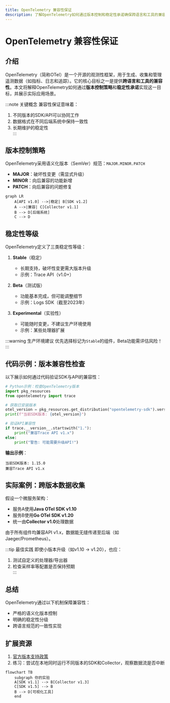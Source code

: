 ```yaml
---
title: OpenTelemetry 兼容性保证
description: 了解OpenTelemetry如何通过版本控制和稳定性承诺确保跨语言和工具的兼容性，适合初学者的全面指南。
---
```


# OpenTelemetry 兼容性保证

## 介绍

OpenTelemetry（简称OTel）是一个开源的观测性框架，用于生成、收集和管理遥测数据（如指标、日志和追踪）。它的核心目标之一是提供**跨语言和工具的兼容性**。本文将解释OpenTelemetry如何通过**版本控制策略**和**稳定性承诺**实现这一目标，并展示实际应用场景。

:::note 关键概念
兼容性保证意味着：  
1. 不同版本的SDK/API可以协同工作  
2. 数据格式在不同后端系统中保持一致性  
3. 长期维护的稳定性  
:::

## 版本控制策略

OpenTelemetry采用语义化版本（SemVer）规范：`MAJOR.MINOR.PATCH`  
- **MAJOR**：破坏性变更（需显式升级）  
- **MINOR**：向后兼容的功能新增  
- **PATCH**：向后兼容的问题修复  

```mermaid
graph LR
    A[API v1.0] -->|稳定| B[SDK v1.2]
    A -->|兼容| C[Collector v1.1]
    B --> D[后端系统]
    C --> D
```

## 稳定性等级

OpenTelemetry定义了三类稳定性等级：

1. **Stable**（稳定）  
   - 长期支持，破坏性变更需大版本升级  
   - 示例：Trace API（v1.0+）

2. **Beta**（测试版）  
   - 功能基本完成，但可能调整细节  
   - 示例：Logs SDK（截至2023年）

3. **Experimental**（实验性）  
   - 可能随时变更，不建议生产环境使用  
   - 示例：某些处理器扩展  

:::warning 生产环境建议
优先选择标记为`Stable`的组件，Beta功能需评估风险！
:::

## 代码示例：版本兼容性检查

以下展示如何通过代码验证SDK与API的兼容性：

```python
# Python示例：检查OpenTelemetry版本
import pkg_resources
from opentelemetry import trace

# 获取已安装版本
otel_version = pkg_resources.get_distribution("opentelemetry-sdk").version
print(f"当前SDK版本: {otel_version}")

# 验证API兼容性
if trace.__version__.startswith("1."):
    print("兼容Trace API v1.x")
else:
    print("警告: 可能需要升级API!")
```

**输出示例**：
```
当前SDK版本: 1.15.0
兼容Trace API v1.x
```

## 实际案例：跨版本数据收集

假设一个微服务架构：
- 服务A使用**Java OTel SDK v1.10**  
- 服务B使用**Go OTel SDK v1.20**  
- 统一由**Collector v1.0**处理数据  

由于所有组件均兼容API v1.x，数据能无缝传递至后端（如Jaeger/Prometheus）。

:::tip 最佳实践
即使小版本升级（如v1.10 → v1.20），也应：  
1. 测试自定义的处理器/导出器  
2. 检查采样率等配置是否保持预期  
:::

## 总结

OpenTelemetry通过以下机制保障兼容性：
- 严格的语义化版本控制  
- 明确的稳定性分级  
- 跨语言规范的一致性实现  

## 扩展资源

1. [官方版本支持政策](https://opentelemetry.io/docs/reference/specification/versioning-and-stability/)  
2. 练习：尝试在本地同时运行不同版本的SDK和Collector，观察数据流是否中断  

```mermaid
flowchart TB
    subgraph 你的实验
    A[SDK v1.1] --> B[Collector v1.3]
    C[SDK v1.5] --> B
    B --> D[可视化工具]
    end
```